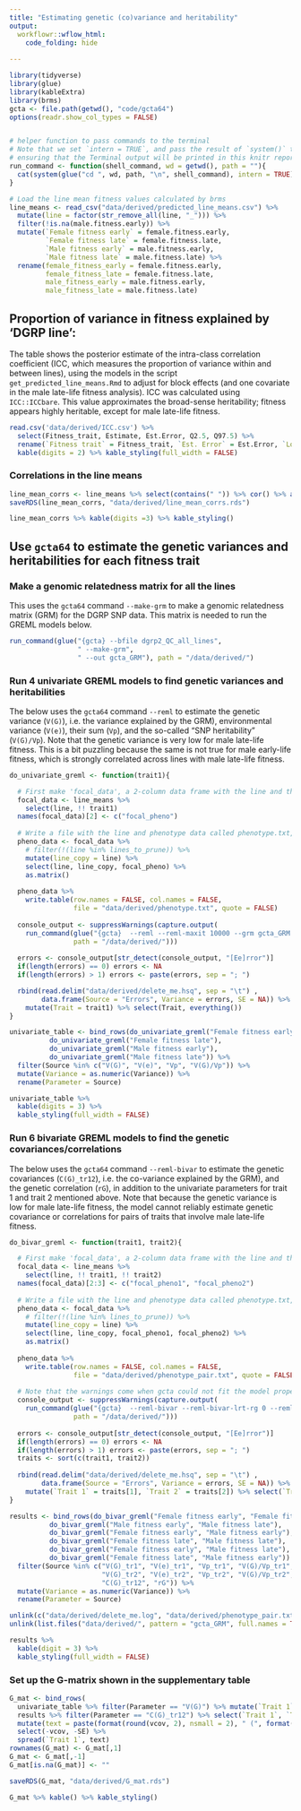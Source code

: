 ```yaml
---
title: "Estimating genetic (co)variance and heritability"
output: 
  workflowr::wflow_html:
    code_folding: hide 
  
---
```


```r
library(tidyverse)
library(glue)
library(kableExtra)
library(brms)
gcta <- file.path(getwd(), "code/gcta64")
options(readr.show_col_types = FALSE)


# helper function to pass commands to the terminal
# Note that we set `intern = TRUE`, and pass the result of `system()` to `cat()`,
# ensuring that the Terminal output will be printed in this knitr report.
run_command <- function(shell_command, wd = getwd(), path = ""){
  cat(system(glue("cd ", wd, path, "\n", shell_command), intern = TRUE), sep = '\n')
}

# Load the line mean fitness values calculated by brms
line_means <- read_csv("data/derived/predicted_line_means.csv") %>% 
  mutate(line = factor(str_remove_all(line, "_"))) %>%
  filter(!is.na(male.fitness.early)) %>%
  mutate(`Female fitness early` = female.fitness.early,
         `Female fitness late` = female.fitness.late,
         `Male fitness early` = male.fitness.early,
         `Male fitness late` = male.fitness.late) %>%
  rename(female_fitness_early = female.fitness.early,
         female_fitness_late = female.fitness.late,
         male_fitness_early = male.fitness.early,
         male_fitness_late = male.fitness.late)
```

## Proportion of variance in fitness explained by 'DGRP line':
The table shows the posterior estimate of the intra-class correlation coefficient (ICC, which measures the proportion of variance within and between lines), using the models in the script `get_predicted_line_means.Rmd` to adjust for block effects (and one covariate in the male late-life fitness analysis). ICC was calculated using `ICC::ICCbare`. This value approximates the broad-sense heritability; fitness appears highly heritable, except for male late-life fitness. 
```r
read.csv('data/derived/ICC.csv') %>% 
  select(Fitness_trait, Estimate, Est.Error, Q2.5, Q97.5) %>%
  rename(`Fitness trait` = Fitness_trait, `Est. Error` = Est.Error, `Lower 95% CI` = Q2.5, `Upper 95% CI` = Q97.5) %>% 
  kable(digits = 2) %>% kable_styling(full_width = FALSE)
```

### Correlations in the line means

```r
line_mean_corrs <- line_means %>% select(contains(" ")) %>% cor() %>% as.data.frame() 
saveRDS(line_mean_corrs, "data/derived/line_mean_corrs.rds")

line_mean_corrs %>% kable(digits =3) %>% kable_styling()
```


<!-- ```{r} -->
<!-- relatedness_matrix <- read_tsv("../DGRP_sexual_conflict/gwas_data/input/relatedness_matrix.txt") -->
<!-- rownam <- relatedness_matrix %>% pull(var) -->
<!-- relatedness_matrix <- as.matrix(relatedness_matrix[,-1]) -->
<!-- rownames(relatedness_matrix) <- str_extract(rownam, "line_[:digit:]*") -->
<!-- colnames(relatedness_matrix) <- str_extract(colnames(relatedness_matrix), "line_[:digit:]*") -->
<!-- relatedness_matrix[lower.tri(relatedness_matrix)] <- NA -->

<!-- relatedness_matrix <- relatedness_matrix %>%  -->
<!--   as.data.frame() %>%  -->
<!--   rownames_to_column("line1") %>%  -->
<!--   gather(line2, relatedness, -line1) %>%  -->
<!--   filter(!is.na(relatedness) & line1 != line2) %>% as_tibble() -->

<!-- list_lines_to_prune <- function(relatedness_matrix){ -->

<!--   set.seed(1) -->

<!--   line_set_to_prune_df <- relatedness_matrix %>%  -->
<!--     filter(relatedness > 0.2) %>%  -->
<!--     arrange(-relatedness) %>% as.data.frame() -->

<!--   line_set_to_prune <- line_set_to_prune_df$line1 -->
<!--   counter <- 1 -->
<!--   while(nrow(line_set_to_prune_df) > 0){ -->
<!--     line_set_to_prune[counter] <- line_set_to_prune_df[1, sample(2,1)] -->
<!--     counter <- counter + 1 -->
<!--     line_set_to_prune_df <- line_set_to_prune_df[-1, ] -->
<!--   } -->
<!--   line_set_to_prune -->
<!-- } -->

<!-- lines_to_prune <- list_lines_to_prune(relatedness_matrix) -->
<!-- ``` -->

## Use `gcta64` to estimate the genetic variances and heritabilities for each fitness trait

### Make a genomic relatedness matrix for all the lines

This uses the `gcta64` command `--make-grm` to make a genomic relatedness matrix (GRM) for the DGRP SNP data. This matrix is needed to run the GREML models below.
```r
run_command(glue("{gcta} --bfile dgrp2_QC_all_lines",
                 " --make-grm",
                 " --out gcta_GRM"), path = "/data/derived/")
```

### Run 4 univariate GREML models to find genetic variances and heritabilities

The below uses the `gcta64` command `--reml` to estimate the genetic variance (`V(G)`), i.e. the variance explained by the GRM), environmental variance (`V(e)`), their sum (`Vp`), and the so-called "SNP heritability" (`V(G)/Vp`). Note that the genetic variance is very low for male late-life fitness. This is a bit puzzling because the same is not true for male early-life fitness, which is strongly correlated across lines with male late-life fitness.

```r
do_univariate_greml <- function(trait1){

  # First make 'focal_data', a 2-column data frame with the line and the focal phenotype value
  focal_data <- line_means %>%
    select(line, !! trait1)
  names(focal_data)[2] <- c("focal_pheno")
  
  # Write a file with the line and phenotype data called phenotype.txt, for gcta64
  pheno_data <- focal_data %>%
    # filter(!(line %in% lines_to_prune)) %>% 
    mutate(line_copy = line) %>%
    select(line, line_copy, focal_pheno) %>%
    as.matrix()
  
  pheno_data %>%
    write.table(row.names = FALSE, col.names = FALSE,
                file = "data/derived/phenotype.txt", quote = FALSE)
  
  console_output <- suppressWarnings(capture.output(
    run_command(glue("{gcta}  --reml --reml-maxit 10000 --grm gcta_GRM  --pheno phenotype.txt  --out delete_me"), 
                path = "/data/derived/")))
  
  errors <- console_output[str_detect(console_output, "[Ee]rror")]
  if(length(errors) == 0) errors <- NA
  if(length(errors) > 1) errors <- paste(errors, sep = "; ")

  rbind(read.delim("data/derived/delete_me.hsq", sep = "\t") , 
        data.frame(Source = "Errors", Variance = errors, SE = NA)) %>% 
    mutate(Trait = trait1) %>% select(Trait, everything())
}

univariate_table <- bind_rows(do_univariate_greml("Female fitness early"),
          do_univariate_greml("Female fitness late"),
          do_univariate_greml("Male fitness early"),
          do_univariate_greml("Male fitness late")) %>% 
  filter(Source %in% c("V(G)", "V(e)", "Vp", "V(G)/Vp")) %>% 
  mutate(Variance = as.numeric(Variance)) %>% 
  rename(Parameter = Source) 

univariate_table %>% 
  kable(digits = 3) %>% 
  kable_styling(full_width = FALSE)
```

### Run 6 bivariate GREML models to find the genetic covariances/correlations

The below uses the `gcta64` command `--reml-bivar` to estimate the genetic covariances (`C(G)_tr12`), i.e. the co-variance explained by the GRM), and the genetic correlation (`rG`), in addition to the univariate parameters for trait 1 and trait 2 mentioned above. Note that because the genetic variance is low for male late-life fitness, the model cannot reliably estimate genetic covariance or correlations for pairs of traits that involve male late-life fitness.

```r
do_bivar_greml <- function(trait1, trait2){

  # First make 'focal_data', a 2-column data frame with the line and the focal phenotype value
  focal_data <- line_means %>%
    select(line, !! trait1, !! trait2)
  names(focal_data)[2:3] <- c("focal_pheno1", "focal_pheno2")
  
  # Write a file with the line and phenotype data called phenotype.txt, for gcta64
  pheno_data <- focal_data %>%
    # filter(!(line %in% lines_to_prune)) %>% 
    mutate(line_copy = line) %>%
    select(line, line_copy, focal_pheno1, focal_pheno2) %>%
    as.matrix()
  
  pheno_data %>%
    write.table(row.names = FALSE, col.names = FALSE,
                file = "data/derived/phenotype_pair.txt", quote = FALSE)
  
  # Note that the warnings come when gcta could not fit the model properly. I save these errors especially, so no need to print them.
  console_output <- suppressWarnings(capture.output(
    run_command(glue("{gcta}  --reml-bivar --reml-bivar-lrt-rg 0 --reml-maxit 10000 --grm gcta_GRM  --pheno phenotype_pair.txt  --out delete_me"), 
                path = "/data/derived/")))
  
  errors <- console_output[str_detect(console_output, "[Ee]rror")]
  if(length(errors) == 0) errors <- NA
  if(length(errors) > 1) errors <- paste(errors, sep = "; ")
  traits <- sort(c(trait1, trait2))
  
  rbind(read.delim("data/derived/delete_me.hsq", sep = "\t") , 
        data.frame(Source = "Errors", Variance = errors, SE = NA)) %>% 
    mutate(`Trait 1` = traits[1], `Trait 2` = traits[2]) %>% select(`Trait 1`, `Trait 2`, everything())
}

results <- bind_rows(do_bivar_greml("Female fitness early", "Female fitness late"),
          do_bivar_greml("Male fitness early", "Male fitness late"),
          do_bivar_greml("Female fitness early", "Male fitness early"),
          do_bivar_greml("Female fitness late", "Male fitness late"),
          do_bivar_greml("Female fitness early", "Male fitness late"),
          do_bivar_greml("Female fitness late", "Male fitness early")) %>% 
  filter(Source %in% c("V(G)_tr1", "V(e)_tr1", "Vp_tr1", "V(G)/Vp_tr1",
                       "V(G)_tr2", "V(e)_tr2", "Vp_tr2", "V(G)/Vp_tr2",
                       "C(G)_tr12", "rG")) %>% 
  mutate(Variance = as.numeric(Variance)) %>% 
  rename(Parameter = Source)

unlink(c("data/derived/delete_me.log", "data/derived/phenotype_pair.txt", "data/derived/delete_me.hsq"))
unlink(list.files("data/derived/", pattern = "gcta_GRM", full.names = TRUE))

results %>% 
  kable(digit = 3) %>% 
  kable_styling(full_width = FALSE)
```

### Set up the G-matrix shown in the supplementary table

```r
G_mat <- bind_rows(
  univariate_table %>% filter(Parameter == "V(G)") %>% mutate(`Trait 1` = Trait, `Trait 2` = Trait) %>% select(`Trait 1`, `Trait 2`, vcov = Variance, SE),
  results %>% filter(Parameter == "C(G)_tr12") %>% select(`Trait 1`, `Trait 2`, vcov = Variance, SE)) %>% 
  mutate(text = paste(format(round(vcov, 2), nsmall = 2), " (", format(round(SE, 2), nsmall = 2), ")", sep = "")) %>% 
  select(-vcov, -SE) %>% 
  spread(`Trait 1`, text)
rownames(G_mat) <- G_mat[,1]
G_mat <- G_mat[,-1]
G_mat[is.na(G_mat)] <- ""

saveRDS(G_mat, "data/derived/G_mat.rds")

G_mat %>% kable() %>% kable_styling()
```

